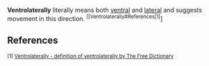 {{dict}}
'''Ventrolaterally''' literally means both [[ventral]] and [[lateral]] and suggests movement in this direction. <sup>[[Ventrolaterally#References|1]</sup>]
{{stub}}

==References==
<sup>[1] [http://www.thefreedictionary.com/ventrolaterally Ventrolaterally - definition of ventrolaterally by The Free Dictionary]</sup>